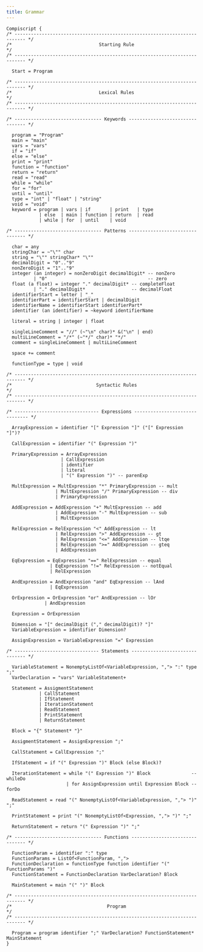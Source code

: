 ```yaml
---
title: Grammar
---
```


```
Compiscript {
/* -------------------------------------------------------------------------- */
/*                                Starting Rule                               */
/* -------------------------------------------------------------------------- */

  Start = Program

/* -------------------------------------------------------------------------- */
/*                                Lexical Rules                               */
/* -------------------------------------------------------------------------- */

/* -------------------------------- Keywords -------------------------------- */

  program = "Program"
  main = "main"
  vars = "vars"
  if = "if"
  else = "else"
  print = "print"
  function = "function"
  return = "return"
  read = "read"
  while = "while"
  for = "for"
  until = "until"
  type = "int" | "float" | "string"
  void = "void"
  keyword = program | vars | if       | print   | type
            | else  | main | function | return  | read
            | while | for  | until    | void

/* -------------------------------- Patterns -------------------------------- */

  char = any
  stringChar = ~"\"" char
  string = "\"" stringChar* "\""
  decimalDigit = "0".."9"
  nonZeroDigit = "1".."9"
  integer (an integer) = nonZeroDigit decimalDigit* -- nonZero
          | "0"                                     -- zero
  float (a float) = integer "." decimalDigit* -- completeFloat
          | "." decimalDigit*                 -- decimalFloat
  identifierStart = letter | "_"
  identifierPart = identifierStart | decimalDigit
  identifierName = identifierStart identifierPart*
  identifier (an identifier) = ~keyword identifierName

  literal = string | integer | float

  singleLineComment = "//" (~"\n" char)* &("\n" | end)
  multiLineComment = "/*" (~"*/" char)* "*/"
  comment = singleLineComment | multiLineComment

  space += comment

  functionType = type | void

/* -------------------------------------------------------------------------- */
/*                               Syntactic Rules                              */
/* -------------------------------------------------------------------------- */

/* ------------------------------- Expressions ------------------------------- */

  ArrayExpression = identifier "[" Expression "]" ("[" Expression "]")?

  CallExpression = identifier "(" Expression ")"

  PrimaryExpression = ArrayExpression
                    | CallExpression
                    | identifier
                    | literal
                    | "(" Expression ")" -- parenExp

  MultExpression = MultExpression "*" PrimaryExpression -- mult
                  | MultExpression "/" PrimaryExpression -- div
                  | PrimaryExpression

  AddExpression = AddExpression "+" MultExpression -- add
                  | AddExpression "-" MultExpression -- sub
                  | MultExpression

  RelExpression = RelExpression "<" AddExpression -- lt
                  | RelExpression ">" AddExpression -- gt
                  | RelExpression "<=" AddExpression -- ltqe
                  | RelExpression ">=" AddExpression -- gteq
                  | AddExpression

  EqExpression = EqExpression "==" RelExpression -- equal
                | EqExpression "!=" RelExpression -- notEqual
                | RelExpression

  AndExpression = AndExpression "and" EqExpression -- lAnd
                | EqExpression

  OrExpression = OrExpression "or" AndExpression -- lOr
              | AndExpression

  Expression = OrExpression

  Dimension = "[" decimalDigit ("," decimalDigit)? "]"
  VariableExpression = identifier Dimension?

  AssignExpression = VariableExpression "=" Expression

/* ------------------------------- Statements ------------------------------- */

  VariableStatement = NonemptyListOf<VariableExpression, ","> ":" type ";"
  VarDeclaration = "vars" VariableStatement+

  Statement = AssigmentStatement
            | CallStatement
            | IfStatement
            | IterationStatement
            | ReadStatement
            | PrintStatement
            | ReturnStatement

  Block = "{" Statement* "}"

  AssigmentStatement = AssignExpression ";"

  CallStatement = CallExpression ";"

  IfStatement = if "(" Expression ")" Block (else Block)?

  IterationStatement = while "(" Expression ")" Block               -- whileDo
                      | for AssignExpression until Expression Block -- forDo

  ReadStatement = read "(" NonemptyListOf<VariableExpression, ","> ")" ";"

  PrintStatement = print "(" NonemptyListOf<Expression, ","> ")" ";"

  ReturnStatement = return "(" Expression ")" ";"

/* -------------------------------- Functions ------------------------------- */

  FunctionParam = identifier ":" type
  FunctionParams = ListOf<FunctionParam, ",">
  FunctionDeclaration = functionType function identifier "(" FunctionParams ")"
  FunctionStatement = FunctionDeclaration VarDeclaration? Block

  MainStatement = main "(" ")" Block

/* -------------------------------------------------------------------------- */
/*                                   Program                                  */
/* -------------------------------------------------------------------------- */

  Program = program identifier ";" VarDeclaration? FunctionStatement* MainStatement
}

```
